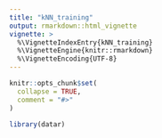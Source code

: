 ```yaml
---
title: "kNN_training"
output: rmarkdown::html_vignette
vignette: >
  %\VignetteIndexEntry{kNN_training}
  %\VignetteEngine{knitr::rmarkdown}
  %\VignetteEncoding{UTF-8}
---
```


```r
knitr::opts_chunk$set(
  collapse = TRUE,
  comment = "#>"
)
```

```r
library(datar)
```
